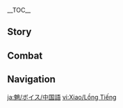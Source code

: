 {{CharacterTabs}}
{{LanguageTabs}}
{{Stub|1={{Meta/VO|rm=1}}}}
__TOC__
==Story==
{{VO/Story
|character           = Xiao
|language            = zh
|language_s          = zh
|language_t          = zh-tw
|name_s              = 魈
|name_t              = 魈

<!-- Hello -->
|vo_01_01_title_s    = 初次见面…
|vo_01_01_title_t    = 初次見面…
|vo_01_01_subtitle   = Hello
|vo_01_01_file       = VO_{language}{character} Hello.ogg
|vo_01_01_tx_s       = 如遇失道旷野之难，路遭贼人之难，水火刀兵之难，鬼神药毒之难，恶兽毒虫之难，冤家恶人之难，便呼我名。<br>「三眼五显仙人」&mdash;&mdash;「魈」，听召前来守护。
|vo_01_01_tx_t       = 如遇失道曠野之難，路遭賊人之難，水火刀兵之難，鬼神藥毒之難，惡獸毒蟲之難，冤家惡人之難，便呼我名。<br>「三眼五顯仙人」&mdash;&mdash;「魈」，聽召前來守護。
|vo_01_01_rm         = Rú yù shī dào kuàngyě zhī nán, lù zāo zéirén zhī nán, shuǐhuǒ dāobīng zhī nán, guǐshén yào dú zhī nán, èshòu dúchóng zhī nán, yuānjiā èrén zhī nán, biàn hū wǒ míng.<br>"Sānyǎn Wǔxiǎn Xiānrén" {{lmdash}} "Xiāo", tīng zhào qián lái shǒuhù.

<!-- Chats -->
|vo_02_01_title_s    = 闲聊・闲散
|vo_02_01_title_t    = 閒聊・閒散
|vo_02_01_subtitle   = Chat: Idleness
|vo_02_01_file       = VO_{language}{character} Chat - Idleness.ogg
|vo_02_01_tx_s       = 我居然沦落到如此闲散的地步，可笑。
|vo_02_01_tx_t       = 我居然淪落到如此閒散的地步，可笑。
|vo_02_01_rm         = Wǒ jūrán lúnluò dào rúcǐ xiánsǎn de dìbù, kěxiào.
|vo_02_02_title_s    = 闲聊・荒魂
|vo_02_02_title_t    = 閒聊・荒魂
|vo_02_02_subtitle   = Chat: Wandering Spirits
|vo_02_02_file       = VO_{language}{character} Chat - Wandering Spirits.ogg
|vo_02_02_tx_s       = 荒野上的孤魂，休想伤我分毫。
|vo_02_02_tx_t       = 荒野上的孤魂，休想傷我分毫。
|vo_02_02_rm         = Huāngyě shàng de gūhún, xiūxiǎng shāng wǒ fēnháo.
|vo_02_03_title_s    = 闲聊・侵蚀
|vo_02_03_title_t    = 閒聊・侵蝕
|vo_02_03_subtitle   = Chat: Corruption
|vo_02_03_file       = VO_{language}{character} Chat - Corruption.ogg
|vo_02_03_tx_s       = …呃啊…哼，想起了一些不愉快的事。
|vo_02_03_tx_t       = …呃啊…哼，想起了一些不愉快的事。
|vo_02_03_rm         = ...È a... Hēng, xiǎngqǐle yīxiē bùyúkuài de shì.

<!-- Weather -->
|vo_03_01_title_s    = 下雨的时候…
|vo_03_01_title_t    = 下雨的時候…
|vo_03_01_subtitle   = When It Rains
|vo_03_01_file       = VO_{language}{character} When It Rains.ogg
|vo_03_01_tx_s       = 魔物不会因为下雨就休息。我们走。
|vo_03_01_tx_t       = 魔物不會因為下雨就休息。我們走。
|vo_03_01_rm         = Mówù bùhuì yīnwèi xiàyǔ jiù xiūxí. Wǒmen zǒu.
|vo_03_02_title_s    = 雨过天晴…
|vo_03_02_title_t    = 雨過天晴…
|vo_03_02_subtitle   = After the Rain
|vo_03_02_file       = VO_{language}{character} After the Rain.ogg
|vo_03_02_tx_s       = 天晴了？哼，我不关心天气。
|vo_03_02_tx_t       = 天晴了？哼，我不關心天氣。
|vo_03_02_rm         = Tiān qíngle? Hēng, wǒ bù guānxīn tiānqì.
|vo_03_03_title_s    = 打雷的时候…
|vo_03_03_title_t    = 打雷的時候…
|vo_03_03_subtitle   = When Thunder Strikes
|vo_03_03_file       = VO_{language}{character} When Thunder Strikes.ogg
|vo_03_03_tx_s       = 不少凡人害怕打雷。无法理解，这分明很寻常。
|vo_03_03_tx_t       = 不少凡人害怕打雷。無法理解，這明明很尋常。
|vo_03_03_rm_s       = Bùshǎo fánrén hàipà dǎléi. Wúfǎ lǐjiě, zhè fēnmíng hěn xúncháng.
|vo_03_03_rm_t       = 
|vo_03_04_title_s    = 下雪的时候…
|vo_03_04_title_t    = 下雪的時候…
|vo_03_04_subtitle   = When It Snows
|vo_03_04_file       = VO_{language}{character} When It Snows.ogg
|vo_03_04_tx_s       = 雪积起来之后，就可以挖着吃了。
|vo_03_04_tx_t       = 雪積起來之後，就可以挖著吃了。
|vo_03_04_rm         = Xuě jīqǐlái zhīhòu, jiù kěyǐ wāzhe chīle.

<!-- Greetings -->
|vo_04_01_title_s    = 早上好…
|vo_04_01_title_t    = 早安…
|vo_04_01_subtitle   = Good Morning
|vo_04_01_file       = VO_{language}{character} Good Morning.ogg
|vo_04_01_tx_s       = 时候不早了。出发吧。
|vo_04_01_tx_t       = 時候不早了。出發吧。
|vo_04_01_rm         = Shíhòu bù zǎole. Chūfā ba.
|vo_04_02_title_s    = 中午好…
|vo_04_02_title_t    = 午安…
|vo_04_02_subtitle   = Good Afternoon
|vo_04_02_file       = VO_{language}{character} Good Afternoon.ogg
|vo_04_02_tx_s       = 午餐…回望舒客栈吧。
|vo_04_02_tx_t       = 午餐…回望舒客棧吧。
|vo_04_02_rm         = Wǔcān... huí Wàngshū Kèzhàn ba.
|vo_04_03_title_s    = 晚上好…
|vo_04_03_title_t    = 晚上好…
|vo_04_03_subtitle   = Good Evening
|vo_04_03_file       = VO_{language}{character} Good Evening.ogg
|vo_04_03_tx_s       = 夜晚，不祥之物最易骚动。你最好别出门。
|vo_04_03_tx_t       = 夜晚，不祥之物最易騷動。{{MC|你|妳|mc=1}}最好別出門。
|vo_04_03_rm         = Yèwǎn, bùxiáng zhī wù zuì yì sāodòng. Nǐ zuì hǎo bié chūmén.
|vo_04_04_title_s    = 晚安…
|vo_04_04_title_t    = 晚安…
|vo_04_04_subtitle   = Good Night
|vo_04_04_file       = VO_{language}{character} Good Night.ogg
|vo_04_04_tx_s       = 你去吧，我会在这里等你。
|vo_04_04_tx_t       = {{MC|你|妳|mc=1}}去吧，我會在這裡等{{MC|你|妳|mc=1}}。
|vo_04_04_rm         = Nǐ qù ba, wǒ huì zài zhèlǐ děng nǐ.

<!-- About Xiao -->
|vo_05_01_title_s    = 关于{name_s}自己・非人
|vo_05_01_title_t    = 關於{name_t}自己・非人
|vo_05_01_subtitle   = About {character}: Inhuman
|vo_05_01_file       = VO_{language}{character} About {character} - Inhuman.ogg
|vo_05_01_tx_s       = 我并非人类，不太能够理解人类的感情。
|vo_05_01_tx_t       = 我並非人類，不太能夠理解人類的感情。
|vo_05_01_rm         = Wǒ bìngfēi rénlèi, bù tài nénggòu lǐjiě rénlèi de gǎnqíng.
|vo_05_02_title_s    = 关于{name_s}自己・璃月
|vo_05_02_title_t    = 關於{name_t}自己・璃月
|vo_05_02_subtitle   = About {character}: Liyue
|vo_05_02_file       = VO_{language}{character} About {character} - Liyue.ogg
|vo_05_02_tx_s       = 近来璃月变化得过于迅速了…呵，罢了，我也没打算适应。
|vo_05_02_tx_t       = 近來璃月變化得過於迅速了…呵，罷了，我也沒打算適應。
|vo_05_02_rm         = Jìnlái Líyuè biànhuà dé guòyú xùnsùle... Hē, bàle, wǒ yě méi dǎsuàn shìyìng.

<!-- About Us -->
|vo_06_01_title_s    = 关于我们・警示
|vo_06_01_title_t    = 關於我們・警示
|vo_06_01_subtitle   = About Us: Warnings
|vo_06_01_file       = VO_{language}{character} About Us - Warnings.ogg
|vo_06_01_tx_s       = 如果有一天，连你也陷入了黑暗。就由我来&mdash;&mdash;
|vo_06_01_tx_t       = 如果有一天，連{{MC|你|妳|mc=1}}也陷入了黑暗。就由我來&mdash;&mdash;
|vo_06_01_rm         = Rúguǒ yǒu yītiān, lián nǐ yě xiànrùle hēi'àn. Jiù yóu wǒ lái{{lmdash}}
|vo_06_02_title_s    = 关于我们・信任
|vo_06_02_title_t    = 關於我們・信任
|vo_06_02_subtitle   = About Us: Trust
|vo_06_02_friendship = 6
|vo_06_02_file       = VO_{language}{character} About Us - Trust.ogg
|vo_06_02_tx_s       = 别被污染，我不会留情的。<br>…我是说，既然是「你」，「你」应该能够保持坚定。
|vo_06_02_tx_t       = 別被汙染，我不會留情的。<br>…我是說，既然是「{{MC|你|妳|mc=1}}」，「{{MC|你|妳|mc=1}}」應該能夠保持堅定。
|vo_06_02_rm         = Bié bèi wūrǎn, wǒ bùhuì liúqíng de.<br>...Wǒ shì shuō, jìrán shì "nǐ", "nǐ" yīnggāi nénggòu bǎochí jiāndìng.
|vo_06_03_title_s    = 关于我们・犯困
|vo_06_03_title_t    = 關於我們・犯睏
|vo_06_03_subtitle   = About Us: Drowsiness
|vo_06_03_friendship = 6
|vo_06_03_file       = VO_{language}{character} About Us - Drowsiness.ogg
|vo_06_03_tx_s       = …谁！？…你觉得我是站着睡着了？哼，不敬仙师！
|vo_06_03_tx_t       = …誰！？…{{MC|你|妳|mc=1}}覺得我是站著睡著了？哼，不敬仙師！
|vo_06_03_rm         = ...Shéi!? ...Nǐ juéde wǒ shì zhànzhe shuìzháole? Hēng, bùjìng xiān shī!
|vo_06_04_title_s    = 关于我们・海灯节
|vo_06_04_title_t    = 關於我們・海燈節
|vo_06_04_subtitle   = About Us: Lantern Rite
|vo_06_04_friendship = 6
|vo_06_04_file       = VO_{language}{character} About Us - Lantern Rite.ogg
|vo_06_04_tx_s       = 海灯节？哼，原来又到了凡人用发光垃圾塞满璃月港的时候了，唉，为何如此幼稚。<br>不过你若无聊，我便陪你去。
|vo_06_04_tx_t       = 海燈節？哼，原來又到了凡人用發光垃圾塞滿璃月港的時候了，唉，為何如此幼稚。<br>不過{{MC|你|妳|mc=1}}若無聊，我便陪{{MC|你|妳|mc=1}}去。
|vo_06_04_rm         = Hǎidēngjié? Hēng, yuánlái yòu dàole fánrén yòng fāguāng lājī sāi mǎn Líyuè-gǎng de shíhòule, āi, wèihé rúcǐ yòuzhì.<br>Bùguò nǐ ruò wúliáo, wǒ biàn péi nǐ qù.

<!-- Miscellany I -->
|vo_07_01_title_s    = 关于「神之眼」・欲望
|vo_07_01_title_t    = 關於「神之眼」・欲望
|vo_07_01_subtitle   = About the [[Vision]]: Desires
|vo_07_01_friendship = 3
|vo_07_01_file       = VO_{language}{character} About the Vision - Desires.ogg
|vo_07_01_tx_s       = 「神之眼」、欲望？呵…不要用凡人的标准来揣测仙人，我没有欲望。
|vo_07_01_tx_t       = 「神之眼」、欲望？呵…不要用凡人的標準來揣測仙人，我沒有欲望。
|vo_07_01_rm         = "Shénzhīyǎn", yùwàng? Hē... bùyào yòng fánrén de biāozhǔn lái chuǎicè xiānrén, wǒ méiyǒu yùwàng.
|vo_07_02_title_s    = 关于「神之眼」・理由
|vo_07_02_title_t    = 關於「神之眼」・理由
|vo_07_02_subtitle   = About the [[Vision]]: Reasons
|vo_07_02_friendship = 5
|vo_07_02_file       = VO_{language}{character} About the Vision - Reasons.ogg
|vo_07_02_tx_s       = 并不是有意隐瞒。我的欲望，不应对外人讲。<br>人间不是有着愿望说出口就会失效的规矩…呃，不是一回事？
|vo_07_02_tx_t       = 並不是有意隱瞞。我的欲望，不應對外人講。<br>人間不是有著願望說出口就會失效的規矩…呃，不是真的？
|vo_07_02_rm_s       = Bìng bùshì yǒuyì yǐnmán. Wǒ de yùwàng, bù yìngduì wàirén jiǎng.<br>Rénjiān bùshì yǒuzhe yuànwàng shuō chūkǒu jiù huì shīxiào de guījǔ... è, bùshì yì huí shì?
|vo_07_02_rm_t       = 
|vo_07_03_title_s    = 有什么想要分享…
|vo_07_03_title_t    = 有什麼想要分享…
|vo_07_03_subtitle   = Anything to Share
|vo_07_03_file       = VO_{language}{character} Something to Share.ogg
|vo_07_03_tx_s       = 杀戮是我的强项。如果你下不去手，就叫我来。
|vo_07_03_tx_t       = 殺戮是我的強項。如果{{MC|你|妳|mc=1}}下不了手，就叫我來。
|vo_07_03_rm         = Shālù shì wǒ de qiángxiàng. Rúguǒ nǐ xiàbúqù shǒu, jiù jiào wǒ lái.
|vo_07_04_title_s    = 感兴趣的见闻…
|vo_07_04_title_t    = 感興趣的見聞…
|vo_07_04_subtitle   = Interesting Things
|vo_07_04_file       = VO_{language}{character} Interesting Things.ogg
|vo_07_04_tx_s       = 荻花洲，曾经一度荒芜。<br>虽然，是过去好多年…不，好几百年的事了。
|vo_07_04_tx_t       = 荻花洲，曾經一度荒蕪。<br>雖然，是過去好多年…不，好幾百年的事了。
|vo_07_04_rm         = Díhuā-zhōu, céngjīng yīdù huāngwú.<br>Suīrán, shì guòqù hǎoduō nián... bù, hǎojǐbǎi nián de shìle.

<!-- About Others -->
|vo_08_01_title_s    = 关于钟离…
|vo_08_01_title_t    = 關於鍾離…
|vo_08_01_subtitle   = About [[Zhongli]]
|vo_08_01_friendship = 4
|vo_08_01_file       = VO_{language}{character} About Zhongli.ogg
|vo_08_01_tx_s       = 嗯…打听一下。请问钟离大人平日里都在…呃，遛鸟？赏花？品鉴古玩？<br>…钟离大人做这些，是有什么深意…
|vo_08_01_tx_t       = 嗯…打聽一下。請問鍾離大人平日裡都在…呃，遛鳥？賞花？品鑒古玩？<br>…鍾離大人做這些，是有什麼深意…
|vo_08_01_rm         = Ǹg... dǎtīng yíxià. Qǐngwèn Zhōnglí-dàrén píngrìlǐ dōu zài... è, liùniǎo? Shǎng huā? Pǐn jiàn gǔwàn?<br>...Zhōnglí-dàrén zuò zhèxiē, shì yǒu shénme shēnyì...
|vo_08_02_title_s    = 关于北斗…
|vo_08_02_title_t    = 關於北斗…
|vo_08_02_subtitle   = About [[Beidou]]
|vo_08_02_friendship = 4
|vo_08_02_file       = VO_{language}{character} About Beidou.ogg
|vo_08_02_tx_s       = 北斗吗？我与她没有什么交情。不过，冥海巨兽确有其事。能够将「海山」击败，作为人类，她的实力值得肯定。
|vo_08_02_tx_t       = 北斗嗎？我與她沒有什麼交情。不過，冥海巨獸確有其事。能夠將「海山」擊敗，作為人類，她的實力值得肯定。
|vo_08_02_rm         = Běidǒu ma? Wǒ yǔ tā méiyǒu shénme jiāoqing. Bùguò, míng hǎi jù shòu què yǒu qí shì. Nénggòu jiāng "Hǎishān" jíbài, zuòwéi rénlèi, tā de shílì zhídé kěndìng.
|vo_08_03_title_s    = 关于白术…
|vo_08_03_title_t    = 關於白术…
|vo_08_03_subtitle   = About [[Baizhu]]
|vo_08_03_friendship = 4
|vo_08_03_file       = VO_{language}{character} About Baizhu.ogg
|vo_08_03_tx_s       = 你想…托付白术研制缓解我痛苦的药物？呵…你的好意我心领了。凡人的药物，对仙人是无法起效的。
|vo_08_03_tx_t       = {{MC|你|妳|mc=1}}想…託付白朮研製緩解我痛苦的藥物？呵…{{MC|你|妳|mc=1}}的好意我心領了。凡人的藥物，對仙人是無法作用的。
|vo_08_03_rm         = Nǐ xiǎng... tuōfù Báizhú yánzhì huǎnjiě wǒ tòngkǔ de yàowù? Hē... nǐ de hǎoyì wǒ xīnlǐngle. Fánrén de yàowù, duì xiānrén shì wúfǎ qǐ xiào de.
|vo_08_04_title_s    = 关于胡桃…
|vo_08_04_title_t    = 關於胡桃…
|vo_08_04_subtitle   = About [[Hu Tao]]
|vo_08_04_friendship = 4
|vo_08_04_file       = VO_{language}{character} About Hu Tao.ogg
|vo_08_04_tx_s       = 胡桃？那孩子，活泼到令人头疼。所幸她还算风趣，不必担心会成长为无趣的人类。
|vo_08_04_tx_t       = 胡桃？那孩子，活潑到令人頭疼。所幸她還算風趣，不必擔心會成長為無趣的人類。
|vo_08_04_rm         = Hú Táo? Nà háizi, huópō dào lìngrén tóuténg. Suǒxìng tā hái suàn fēngqù, bùbì dānxīn huì chéngzhǎng wéi wúqù de rénlèi.
|vo_08_05_title_s    = 关于温迪…
|vo_08_05_title_t    = 關於溫迪…
|vo_08_05_subtitle   = About [[Venti]]
|vo_08_05_friendship = 4
|vo_08_05_file       = VO_{language}{character} About Venti.ogg
|vo_08_05_tx_s       = 温迪…？原来如此，名字叫作温迪啊。他演奏的曲调…不，没什么。
|vo_08_05_tx_t       = 溫迪…？原來如此，名字叫作溫迪啊。他演奏的曲調…不，沒什麼。
|vo_08_05_rm         = Wēndí...? Yuánlái rúcǐ, míngzǐ jiào zuò Wēndí a. Tā yǎnzòu de qǔdiào... bù, méishénme.
|vo_08_06_title_s    = 关于甘雨…
|vo_08_06_title_t    = 關於甘雨…
|vo_08_06_subtitle   = About [[Ganyu]]
|vo_08_06_friendship = 4
|vo_08_06_file       = VO_{language}{character} About Ganyu.ogg
|vo_08_06_tx_s       = 甘雨既非仙兽，又非凡人，游走于仙人两界，靠着职责支撑自我，困惑是免不了的。...<!-- In-game text. -->你说，我？呵，要让只懂杀戮与生存之道的夜叉，去开导瑞兽？天方夜谭。
|vo_08_06_tx_t       = 甘雨既非仙獸，又非凡人，游走於仙人兩界，靠著職責支撐自我，困惑是免不了的。…{{MC|你|妳|mc=1}}說，我？呵，要讓只懂殺戮與生存之道的夜叉，去開導瑞獸？天方夜譚。
|vo_08_06_rm         = Gānyǔ jì fēi xiānshòu, yòu fēi fánrén, yóu zǒu yú xiānrén liǎng jiè, kàozhe zhízé zhīchēng zìwǒ, kùnhuò shì miǎnbuliǎo de. ...Nǐ shuō, wǒ? Hē, yào ràng zhǐ dǒng shālù yǔ shēngcún zhīdào de yèchā, qù kāidǎo ruìshòu? Tiānfāngyètán.
|vo_08_07_title_s    = 关于申鹤…
|vo_08_07_title_t    = 關於申鶴…
|vo_08_07_subtitle   = About [[Shenhe]]
|vo_08_07_friendship = 4
|vo_08_07_quest      = The Crane Returns on the Wind
|vo_08_07_file       = VO_{language}{character} About Shenhe.ogg
|vo_08_07_tx_s       = 申鹤似乎对你颇为信赖。…也是。毕竟，世间难得几人能有你这般的善心与热忱。
|vo_08_07_tx_t       = 申鶴似乎對{{MC|你|妳|mc=1}}頗為信賴。…也是。畢竟，世間難得幾人能有{{MC|你|妳|mc=1}}這般的善心與熱忱。
|vo_08_07_rm         = Shēnhè sìhū duì nǐ pǒ wéi xìnlài. ...Yěshì. Bìjìng, shìjiān nándé jǐ rén néng yǒu nǐ zhè bān de shànxīn yǔ rèchén.
|vo_08_08_title_s    = 关于夜兰…
|vo_08_08_title_t    = 關於夜蘭…
|vo_08_08_subtitle   = About [[Yelan]]
|vo_08_08_friendship = 4
|vo_08_08_file       = VO_{language}{character} About Yelan.ogg
|vo_08_08_tx_s       = 我听说她曾调查千岩军在层岩巨渊的相关痕迹。孤身追查秘密，想来也是有点本事的人。
|vo_08_08_tx_t       = 我聽說她曾調查千岩軍在層岩巨淵的相關痕跡。孤身追查秘密，想來也是有點本事的人。
|vo_08_08_rm_s       = Wǒ tīngshuō tā céng diàochá Qiānyán-jūn zài Céngyán Jùyuān de xiāngguān hénjì. Gūshēn zhuīchá mìmì, xiǎnglái yěshì yǒudiǎn běnshì de rén.
|vo_08_08_rm_t       = Wǒ tīngshuō tā céng diàochá Qiānyán-jūn zài Céngyán Jùyuān de xiāngguān hénjī. Gūshēn zhuīchá mìmì, xiǎnglái yěshì yǒudiǎn běnshì de rén.

<!-- More About Xiao -->
|vo_09_01_title_s    = 想要了解{name_s}・其一
|vo_09_01_title_t    = 想要瞭解{name_t}・其一
|vo_09_01_subtitle   = More About {character}: I
|vo_09_01_file       = VO_{language}{character} More About {character} - 01.ogg
|vo_09_01_tx_s       = 我会为你护法。<br>但是…别靠近我，别妨碍我。否则，你会后悔的。
|vo_09_01_tx_t       = 我會為{{MC|你|妳|mc=1}}護法。<br>但是…別靠近我，別妨礙我。否則，{{MC|你|妳|mc=1}}會後悔的。
|vo_09_01_rm         = Wǒ huì wèi nǐ hùfǎ.<br>Dànshì... bié kàojìn wǒ, bié fáng'ài wǒ. Fǒuzé, nǐ huì hòuhuǐ de.
|vo_09_02_title_s    = 想要了解{name_s}・其二
|vo_09_02_title_t    = 想要瞭解{name_t}・其二
|vo_09_02_subtitle   = More About {character}: II
|vo_09_02_friendship = 3
|vo_09_02_file       = VO_{language}{character} More About {character} - 02.ogg
|vo_09_02_tx_s       = 在这千年以来，我猎杀过数以万计的怨魂。不想惹上麻烦，就离我远点。把我当作「工具」就好。
|vo_09_02_tx_t       = 在這千年以來，我獵殺過數以萬計的怨魂。不想惹上麻煩，就離我遠點。把我當作「工具」就好。
|vo_09_02_rm         = Zài zhè qiānnián yǐlái, wǒ liè shāguò shù yǐ wàn jì de yuàn hún. Bùxiǎng rě shàng máfan, jiù lí wǒ yuǎn diǎn. Bǎ wǒ dàng zuò "gōngjù" jiù hǎo.
|vo_09_03_title_s    = 想要了解{name_s}・其三
|vo_09_03_title_t    = 想要瞭解{name_t}・其三
|vo_09_03_subtitle   = More About {character}: III
|vo_09_03_friendship = 4
|vo_09_03_file       = VO_{language}{character} More About {character} - 03.ogg
|vo_09_03_tx_s       = 「它们」的声音…常常在我的耳边出现。咆哮、号哭…嘶喊着杀戮…<br>这是我自己的选择和自己的报应。与你无关。
|vo_09_03_tx_t       = 「它們」的聲音…常常在我的耳邊出現。咆哮、號哭…嘶喊著殺戮…<br>這是我自己的選擇和自己的報應。與{{MC|你|妳|mc=1}}無關。
|vo_09_03_rm         = "Tāmen" de shēngyīn... chángcháng zài wǒ de ěr biān chūxiàn. Páoxiāo, háokū... sīhǎnzhe shālù...<br>Zhè shì wǒ zìjǐ de xuǎnzé hé zìjǐ de bàoyìng. Yǔ nǐ wúguān.
|vo_09_04_title_s    = 想要了解{name_s}・其四
|vo_09_04_title_t    = 想要瞭解{name_t}・其四
|vo_09_04_subtitle   = More About {character}: IV
|vo_09_04_friendship = 5
|vo_09_04_file       = VO_{language}{character} More About {character} - 04.ogg
|vo_09_04_tx_s       = 摩拉克斯？关于这个名字，你究竟知道多少？<br>他是赐予我「魈」之名之人，将我从漫长的痛苦中解放。<br>胆敢对他不敬的话。即使是你，我也不会原谅。
|vo_09_04_tx_t       = 摩拉克斯？關於這個名字，{{MC|你|妳|mc=1}}究竟知道多少？<br>他是賜予我「魈」之名之人，將我從漫長的痛苦中解放。<br>膽敢對他不敬的話。即使是{{MC|你|妳|mc=1}}，我也不會原諒。
|vo_09_04_rm         = Mólākèsī? Guānyú zhège míngzì, nǐ jiùjìng zhīdào duōshǎo?<br>Tā shì cìyǔ wǒ "Xiāo" zhī míng zhī rén, jiāng wǒ cóng màncháng de tòngkǔ zhōng jiěfàng.<br>Dǎn gǎn duì tā bújìng dehuà. Jíshǐ shì nǐ, wǒ yě bùhuì yuánliàng.
|vo_09_05_title_s    = 想要了解{name_s}・其五
|vo_09_05_title_t    = 想要瞭解{name_t}・其五
|vo_09_05_subtitle   = More About {character}: V
|vo_09_05_friendship = 6
|vo_09_05_file       = VO_{language}{character} More About {character} - 05.ogg
|vo_09_05_tx_s       = 已经迟了。我们之间的关联已经太多了。即使你想要放弃，也来不及了吧。嗯？没有这样想过？<br>…「靖妖傩舞」，我的战斗是不会停下的。<br>但是，关于你的事情，我想了解更多。
|vo_09_05_tx_t       = 已經遲了。我們之間的關聯已經太多了。即使{{MC|你|妳|mc=1}}想要放棄，也來不及了吧。嗯？沒有這樣想過？<br>…「靖妖儺舞」，我的戰鬥是不會停下的。<br>但是，關於{{MC|你|妳|mc=1}}的事情，我想瞭解更多。
|vo_09_05_rm         = Yǐjīng chíle. Wǒmen zhījiān de guānlián yǐjīng tài duōle. Jíshǐ nǐ xiǎngyào fàngqì, yě láibujíle ba. Ǹg? Méiyǒu zhèyàng xiǎngguò?<br>..."Jìng yāo nuó wǔ", wǒ de zhàndòu shì bùhuì tíngxià de.<br>Dànshì, guānyú nǐ de shìqíng, wǒ xiǎng liǎojiě gèngduō.

<!-- Miscellany II -->
|vo_10_01_title_s    = {name_s}的爱好…
|vo_10_01_title_t    = {name_t}的愛好…
|vo_10_01_subtitle   = {character}'s Hobbies
|vo_10_01_file       = VO_{language}{character} Hobbies.ogg
|vo_10_01_tx_s       = 你还真是胆量不小，有勇气询问我的爱好。<br>那便来战吧。以你的身躯，扛得住我几招呢？
|vo_10_01_tx_t       = {{MC|你|妳|mc=1}}還真是膽量不小，有勇氣詢問我的愛好。<br>那便來戰吧。以{{MC|你|妳|mc=1}}的身軀，扛得住我幾招呢？
|vo_10_01_rm         = Nǐ hái zhēn shì dǎnliàng bù xiǎo, yǒu yǒngqì xúnwèn wǒ de àihào.<br>Nà biàn lái zhàn ba. Yǐ nǐ de shēnqū, kángdézhù wǒ jǐ zhāo ne?
|vo_10_02_title_s    = {name_s}的烦恼…
|vo_10_02_title_t    = {name_t}的煩惱…
|vo_10_02_subtitle   = {character}'s Troubles
|vo_10_02_file       = VO_{language}{character} Troubles.ogg
|vo_10_02_tx_s       = 烦恼？呵…这个问题对仙人毫无意义，没有什么烦恼能够存在千年。
|vo_10_02_tx_t       = 煩惱？呵…這個問題對仙人毫無意義，沒有什麼煩惱能夠存在千年。
|vo_10_02_rm         = Fánnǎo? Hē... zhège wèntí duì xiānrén háo wú yìyì, méiyǒu shénme fánnǎo nénggòu cúnzài qiānnián.
|vo_10_03_title_s    = 喜欢的食物・杏仁豆腐
|vo_10_03_title_t    = 喜歡的食物・杏仁豆腐
|vo_10_03_subtitle   = Favorite Food: Almond Tofu
|vo_10_03_file       = VO_{language}{character} Favorite Food - Almond Tofu.ogg
|vo_10_03_tx_s       = 我对人间的食物并无兴致。烹饪繁琐，等待漫长。唯独杏仁豆腐，勉强可以入口。
|vo_10_03_tx_t       = 我對人間的食物並無興致。烹飪繁瑣，等待漫長。唯獨杏仁豆腐，勉強可以入口。
|vo_10_03_rm         = Wǒ duì rénjiān de shíwù bìng wú xìngzhì. Pēngrèn fánsuǒ, děngdài màncháng. Wéi dú xìngrén dòufu, miǎnqiáng kěyǐ rùkǒu.
|vo_10_04_title_s    = 喜欢的食物・回忆
|vo_10_04_title_t    = 喜歡的食物・回憶
|vo_10_04_subtitle   = Favorite Food: Memories
|vo_10_04_file       = VO_{language}{character} Favorite Food - Memories.ogg
|vo_10_04_tx_s       = 杏仁豆腐的味道，和「美梦」非常相似呢。
|vo_10_04_tx_t       = 杏仁豆腐的味道，和「美夢」非常相似呢。
|vo_10_04_rm         = Xìngrén dòufu de wèidào, hé "měimèng" fēicháng xiāngsì ne.
|vo_10_05_title_s    = 讨厌的食物…
|vo_10_05_title_t    = 討厭的食物…
|vo_10_05_subtitle   = Least Favorite Food
|vo_10_05_file       = VO_{language}{character} Least Favorite Food.ogg
|vo_10_05_tx_s       = 要我亲手在薄饼中包入肉片？啊…然后…一起吃下去？呵…麻烦。如今的人间，真是越来越缺乏常识了。
|vo_10_05_tx_t       = 要我親手在薄餅中包入肉片？啊…然後…一起吃下去？呵…麻煩。如今的人間，真是越來越缺乏常識了。
|vo_10_05_rm         = Yào wǒ qīnshǒu zài báobǐng zhōng bāorù ròupiàn? A... ránhòu... yīqǐ chīxiàqù? Hē... máfan. Rújīn de rénjiān, zhēn shì yuèláiyuè quēfá chángshìle.

<!-- Receiving a Gift -->
|vo_11_01_title_s    = 收到赠礼・其一
|vo_11_01_title_t    = 收到贈禮・其一
|vo_11_01_subtitle   = Receiving a Gift: I
|vo_11_01_file       = VO_{language}{character} Receiving a Gift - 01.ogg
|vo_11_01_tx_s       = 嗯，不错…为什么要盯着我看。
|vo_11_01_tx_t       = 嗯，不錯…為什麼要盯著我看。
|vo_11_01_rm         = 
|vo_11_02_title_s    = 收到赠礼・其二
|vo_11_02_title_t    = 收到贈禮・其二
|vo_11_02_subtitle   = Receiving a Gift: II
|vo_11_02_file       = VO_{language}{character} Receiving a Gift - 02.ogg
|vo_11_02_tx_s       = 不用麻烦。
|vo_11_02_tx_t       = 不用麻煩。
|vo_11_02_rm         = 
|vo_11_03_title_s    = 收到赠礼・其三
|vo_11_03_title_t    = 收到贈禮・其三
|vo_11_03_subtitle   = Receiving a Gift: III
|vo_11_03_file       = VO_{language}{character} Receiving a Gift - 03.ogg
|vo_11_03_tx_s       = 下次做点别的吧。
|vo_11_03_tx_t       = 下次做點別的吧。
|vo_11_03_rm         = 

<!-- Birthday -->
|vo_12_01_title_s    = 生日…
|vo_12_01_title_t    = 生日…
|vo_12_01_subtitle   = Birthday
|vo_12_01_file       = VO_{language}{character} Birthday.ogg
|vo_12_01_tx_s       = 诞生的时日…人类的这些纪念，真是冗余。嗯…等着。我给你折一只梧桐树叶蝴蝶。<br>好了，拿去吧。这是仙法，可以辟邪。
|vo_12_01_tx_t       = 誕生的時日…人類的這些紀念，真是冗餘。嗯…等著。我為{{MC|你|妳|mc=1}}摺一隻梧桐樹葉蝴蝶。<br>好了，拿去吧。這是仙法，可以避邪。
|vo_12_01_rm         = Dànshēng de shí rì... rénlèi de zhèxiē jìniàn, zhēnshi rǒngyú. Ǹg... děngzhe. Wǒ gěi nǐ zhé yī zhǐ wútóng shùyè húdié.<br>Hǎole, ná qù ba. Zhè shì xiānfǎ, kěyǐ bìxié.

<!-- Feelings About Ascension -->
|vo_13_01_title_s    = 突破的感受・起
|vo_13_01_title_t    = 突破的感受・起
|vo_13_01_subtitle   = Feelings about Ascension: Intro
|vo_13_01_ascension  = 1
|vo_13_01_file       = VO_{language}{character} Feelings About Ascension - 01.ogg
|vo_13_01_tx_s       = 只是这种程度而已。没什么值得大惊小怪的。
|vo_13_01_tx_t       = 只是這種程度而已。沒什麼值得大驚小怪的。
|vo_13_01_rm         = Zhǐshì zhè zhǒng chéngdù éryǐ. Méishénme zhídé dàjīngxiǎoguài de.
|vo_13_02_title_s    = 突破的感受・承
|vo_13_02_title_t    = 突破的感受・承
|vo_13_02_subtitle   = Feelings about Ascension: Building Up
|vo_13_02_ascension  = 2
|vo_13_02_file       = VO_{language}{character} Feelings About Ascension - 02.ogg
|vo_13_02_tx_s       = 新的力量？这力量，也只会被用于斩杀。
|vo_13_02_tx_t       = 新的力量？這力量，也只會被用於斬殺。
|vo_13_02_rm         = Xīn de lìliàng? Zhè lìliàng, yě zhǐ huì bèi yòng yú zhǎn shā.
|vo_13_03_title_s    = 突破的感受・转
|vo_13_03_title_t    = 突破的感受・轉
|vo_13_03_subtitle   = Feelings about Ascension: Climax
|vo_13_03_ascension  = 4
|vo_13_03_file       = VO_{language}{character} Feelings About Ascension - 03.ogg
|vo_13_03_tx_s       = 力量的尽头，是自我毁灭。回答我，为何如此执着呢？
|vo_13_03_tx_t       = 力量的盡頭，是自我毀滅。回答我，為何如此執著呢？
|vo_13_03_rm         = Lìliàng de jìntóu, shì zìwǒ huǐmiè. Huídá wǒ, wèihé rúcǐ zhízhuó ne?
|vo_13_04_title_s    = 突破的感受・合
|vo_13_04_title_t    = 突破的感受・合
|vo_13_04_subtitle   = Feelings about Ascension: Conclusion
|vo_13_04_ascension  = 6
|vo_13_04_file       = VO_{language}{character} Feelings About Ascension - 04.ogg
|vo_13_04_tx_s       = 我的枪缨，早就屠戮了无尽的怨魂。连我本人，不免也被黑暗吞噬。&mdash;&mdash;你却敢于驱使这样的我，将我当作…「同伴」。<br>…你是想要救赎我吗？…你，真是难以理解的生物。
|vo_13_04_tx_t       = 我的槍纓，早就屠戮了無盡的怨魂。連我本人，不免也被黑暗吞噬。&mdash;&mdash;{{MC|你|妳|mc=1}}卻敢於驅使這樣的我，將我當作…「同伴」。<br>…{{MC|你|妳|mc=1}}是想要救贖我嗎？…{{MC|你|妳|mc=1}}，真是難以理解的生物。
|vo_13_04_rm         = Wǒ de qiāngyīng, zǎo jiù túlùle wújìn de yuàn hún. Lián wǒ běnrén, bùmiǎn yě bèi hēi'àn tūnshì. {{lmdash}}Nǐ què gǎn yú qūshǐ zhèyàng de wǒ, jiāng wǒ dàng zuò... "tóngbàn".<br>...Nǐ shì xiǎng yào jiùshú wǒ ma? ...Nǐ, zhēn shì nányǐ lǐjiě de shēngwù.
}}

==Combat==
{{Combat VO
|character           = Xiao
|language            = zh

|skill_1_tx_s        = 哼。
|skill_1_tx_t        = 哼。
|skill_1_rm          = Hēng.

|skill_2_tx_s        = 无聊。
|skill_2_tx_t        = 無聊。
|skill_2_rm          = Wúliáo.

|skill_3_tx_s        = 无用。
|skill_3_tx_t        = 無用。
|skill_3_rm          = Wúyòng.

|skill_4_file        = Elemental Skill 1 04,Elemental Skill 1 05,Elemental Skill 1 06

|plunge_1_tx_s       = 这里！
|plunge_1_tx_t       = 這裡！
|plunge_1_rm         = Zhèlǐ!

|plunge_2_tx_s       = 无能。
|plunge_2_tx_t       = 無能。
|plunge_2_rm         = Wúnéng.
<!-- these do not seem to be accessible in-game, based on extensive usage of Xiao
|plunge_3_file       = Elemental Skill 2 03,Elemental Skill 2 04,Elemental Skill 2 05
-->
|burst_1_tx_s        = 就此消失。
|burst_1_tx_t        = 就此消失。
|burst_1_rm          = Jiùcǐ xiāoshī.

|burst_2_tx_s        = 靖妖傩舞。
|burst_2_tx_t        = 靖妖儺舞。
|burst_2_rm          = Jìngyāo-nuówǔ.

|burst_3_tx_s        = 悲鸣吧。
|burst_3_tx_t        = 悲鳴吧。
|burst_3_rm          = Bēimíng ba.

|sprint-s_1_file     = Sprint Start 01,Sprint Start 02,Sprint Start 03

|glider_1_file       = Deploying Wind Glider 01,Deploying Wind Glider 02,Deploying Wind Glider 03

|chest_1_tx_s        = 对你有用便好。
|chest_1_tx_t        = 對{{MC|你|妳|mc=1}}有用便好。
|chest_1_rm          = Duì nǐ yǒuyòng biàn hǎo.

|chest_2_tx_s        = 这些物品的用途…算了，我不关心。
|chest_2_tx_t        = 這些物品的用途…算了，我不關心。
|chest_2_rm          = Zhèxiē wùpǐn de yòngtú... suànle, wǒ bù guānxīn.

|chest_3_tx_s        = 嗯…品质尚可。
|chest_3_tx_t        = 嗯…品質尚可。
|chest_3_rm          = Ǹg... pǐnzhí shàng kě.

|low-hp_1_tx_s       = 住口。
|low-hp_1_tx_t       = 住口。
|low-hp_1_rm         = Zhùkǒu.

|low-hp_2_file       = Low HP 03
|low-hp_2_tx_s       = 愚蠢。
|low-hp_2_tx_t       = 愚蠢。
|low-hp_2_rm         = Yúchǔn.

|low-hp_3_file       = Low HP 04
|low-hp_3_tx_s       = 很好。
|low-hp_3_tx_t       = 很好。
|low-hp_3_rm         = Hěn hǎo.

|ally-low-hp_1_tx_s  = …弱小。
|ally-low-hp_1_tx_t  = …弱小。
|ally-low-hp_1_rm    = 
|ally-low-hp_2_tx_s  = 想活命，就退后。
|ally-low-hp_2_tx_t  = 想活命，就退後。
|ally-low-hp_2_rm    = 

|fallen_1_tx_s       = 这是…报应吗。
|fallen_1_tx_t       = 這是…報應嗎。
|fallen_1_rm         = Zhè shì... bàoyìng ma.

|fallen_2_tx_s       = 这一天…到来了呀。
|fallen_2_tx_t       = 這一天…到來了呀。
|fallen_2_rm         = Zhè yītiān... dàolái le <!-- "呀" needed here. -->.

|fallen_3_tx_s       = 不可能…
|fallen_3_tx_t       = 不可能…
|fallen_3_rm         = Bù kěnéng...

|hit-l_1_file        = Light Hit Taken 02
|hit-l_1_tx_s        = 就凭你？
|hit-l_1_tx_t        = 就憑你？
|hit-l_1_rm          = Jiù píng nǐ?

|hit-l_2_file        = Light Hit Taken 01,Light Hit Taken 03,Light Hit Taken 04,Light Hit Taken 05,Light Hit Taken 06

|hit-h_1_file        = Heavy Hit Taken 02
|hit-h_1_tx_s        = 别妨碍我。
|hit-h_1_tx_t        = 別妨礙我。
|hit-h_1_rm          = Bié fáng'ài wǒ.

|hit-h_2_file        = Heavy Hit Taken 01,Heavy Hit Taken 03,Heavy Hit Taken 04,Heavy Hit Taken 05,Heavy Hit Taken 06

|join_1_tx_s         = 听召而来。
|join_1_tx_t         = 聽召而來。
|join_1_rm           = Tīngzhào ér lái.

|join_2_tx_s         = 诸邪退散。
|join_2_tx_t         = 諸邪退散。
|join_2_rm           = Zhūxié tuìsàn.

|join_3_tx_s         = 降魔乃分内之事。
|join_3_tx_t         = 降魔乃分內之事。
|join_3_rm           = Xiángmó nǎi fènnèi zhī shì.

|atk-l_1_file        = Light Attack 01,Light Attack 02,Light Attack 03,Light Attack 04,Light Attack 05,Light Attack 06,Light Attack 07

|atk-m_1_file        = Mid Attack 01,Mid Attack 02,Mid Attack 03

|atk-h_1_file        = Heavy Attack 01,Heavy Attack 02,Heavy Attack 03

|climb_1_file        = Climbing 01,Climbing 02,Climbing 03,Climbing 04,Climbing 05

|climb-b_1_file      = Climbing Breath 01,Climbing Breath 02,Climbing Breath 03

|jump_1_file         = Jumping 01,Jumping 02,Jumping 03,Jumping 04,Jumping 05
}}
<!--
==Translation Notes==
{{Reflist|group=TN •}}
-->
==Navigation==
{{Character Navbox|VO-ZH}}

[[ja:魈/ボイス/中国語]]
[[vi:Xiao/Lồng Tiếng]]